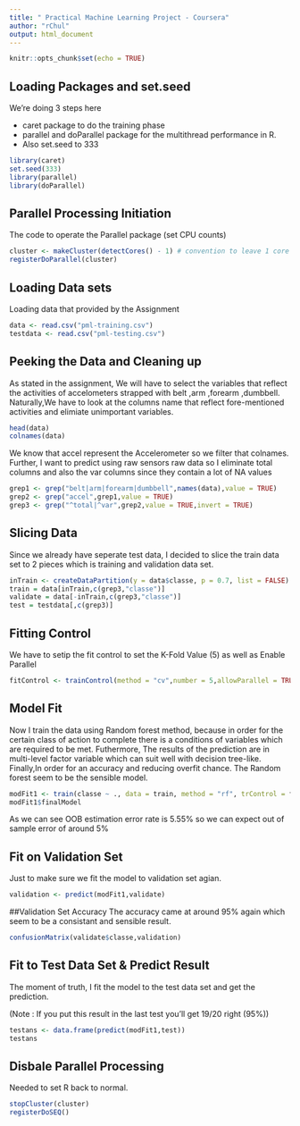 ```yaml
---
title: " Practical Machine Learning Project - Coursera"
author: "rChul"
output: html_document
---
```


```r
knitr::opts_chunk$set(echo = TRUE)
```

## Loading Packages and set.seed
We're doing 3 steps here

* caret package to do the training phase
* parallel and doParallel package for the multithread performance in R.
* Also set.seed to 333

```r
library(caret)
set.seed(333)
library(parallel)
library(doParallel)
```

## Parallel Processing Initiation
The code to operate the Parallel package (set CPU counts)

```r
cluster <- makeCluster(detectCores() - 1) # convention to leave 1 core for OS
registerDoParallel(cluster)
```

## Loading Data sets
Loading data that provided by the Assignment

```r
data <- read.csv("pml-training.csv")
testdata <- read.csv("pml-testing.csv")
```

## Peeking the Data and Cleaning up
As stated in the assignment, We will have to select the variables that reflect the activities of accelometers strapped
with belt ,arm ,forearm ,dumbbell. Naturally,We have to look at the columns name that reflect fore-mentioned activities and elimiate unimportant variables.

```r
head(data)
colnames(data)
```

We know that accel represent the Accelerometer so we filter that colnames.
Further, I want to predict using raw sensors raw data so I eliminate total columns and also the var columns since they contain a lot of NA values

```r
grep1 <- grep("belt|arm|forearm|dumbbell",names(data),value = TRUE)
grep2 <- grep("accel",grep1,value = TRUE)
grep3 <- grep("^total|^var",grep2,value = TRUE,invert = TRUE)
```

## Slicing Data
Since we already have seperate test data, I decided to slice the train data set to 2 pieces which is training and validation data set.

```r
inTrain <- createDataPartition(y = data$classe, p = 0.7, list = FALSE)
train = data[inTrain,c(grep3,"classe")]
validate = data[-inTrain,c(grep3,"classe")]
test = testdata[,c(grep3)]
```

## Fitting Control
We have to setip the fit control to set the K-Fold Value (5) as well as Enable Parallel

```r
fitControl <- trainControl(method = "cv",number = 5,allowParallel = TRUE)
```

## Model Fit
Now I train the data using Random forest method, because in order for the certain class of action to complete 
there is a conditions of variables which are required to be met. Futhermore, The results of the prediction are in 
multi-level factor variable which can suit well with decision tree-like. Finally,In order for an accuracy and 
reducing overfit chance. The Random forest seem to be the sensible model.

```r
modFit1 <- train(classe ~ ., data = train, method = "rf", trControl = fitControl)
modFit1$finalModel
```

As we can see OOB estimation error rate is 5.55% so we can expect out of sample error of around 5%

## Fit on Validation Set
Just to make sure we fit the model to validation set agian.
```r
validation <- predict(modFit1,validate)
```

##Validation Set Accuracy
The accuracy came at around 95% again which seem to be a consistant and sensible result.
```r
confusionMatrix(validate$classe,validation)
```


## Fit to Test Data Set & Predict Result
The moment of truth, I fit the model to the test data set and get the prediction.

(Note : If you put this result in the last test you'll get 19/20 right (95%))
```r
testans <- data.frame(predict(modFit1,test))
testans
```

## Disbale Parallel Processing
Needed to set R back to normal.
```r
stopCluster(cluster)
registerDoSEQ()
```
